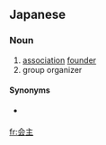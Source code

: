 ==Japanese==
{{ja-kanjitab|かい|しゅ|yomi=o}}

===Noun===
{{ja-noun|かいしゅ|kyu=會主}}

# [[association]] [[founder]]
# group organizer

====Synonyms====
* {{sense|organizer}} {{ja-r|主催者|しゅさいしゃ}}

[[fr:会主]]